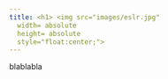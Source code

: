 ```yaml
---
title: <h1> <img src="images/eslr.jpg"
  width= absolute
  height= absolute
  style="float:center;">
---
```




  
  
  
blablabla